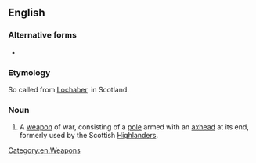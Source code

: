 ==English==

===Alternative forms===
* {{l|en|Lochaber axe}}

===Etymology===
So called from [[Lochaber]], in Scotland.

===Noun===
{{head|en|noun}}

# A [[weapon]] of war, consisting of a [[pole]] armed with an [[axhead]] at its end, formerly used by the Scottish [[Highlander]]s.

[[Category:en:Weapons]]
